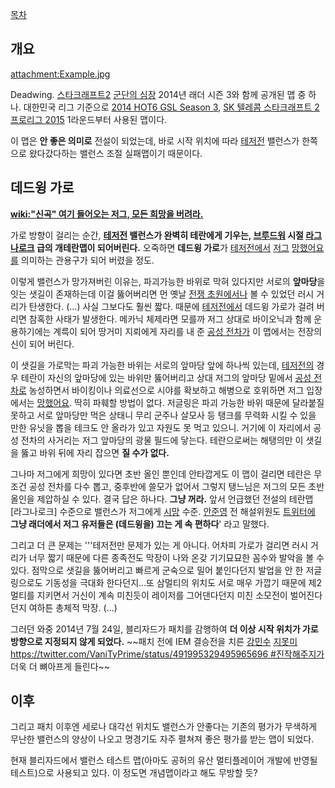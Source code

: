 [[목차]]

== 개요 ==

attachment:Example.jpg

Deadwing. [[스타크래프트2]] [[군단의 심장]] 2014년 래더 시즌 3와 함께 공개된 맵 중 하나. 대한민국 리그 기준으로 [[2014 HOT6 GSL Season 3]], [[SK 텔레콤 스타크래프트 2 프로리그 2015]] 1라운드부터 사용된 맵이다.

이 맵은 '''안 좋은 의미로''' 전설이 되었는데, 바로 시작 위치에 따라 [[테저전]] 밸런스가 한쪽으로 왔다갔다하는 밸런스 조절 실패맵이기 때문이다.
== 데드윙 가로 ==

'''[[wiki:"신곡" 여기 들어오는 저그, 모든 희망을 버려라.]]'''

가로 방향이 걸리는 순간, '''[[테저전]] 밸런스가 완벽히 테란에게 기우는, [[브루드워]] 시절 [[라그나로크]] 급의 개테란맵이 되어버린다.''' 오죽하면 '''데드윙 가로'''가 [[테저전]]에서 [[저그]] [[망했어요]]를 의미하는 관용구가 되어 버렸을 정도. 

이렇게 밸런스가 망가져버린 이유는, 파괴가능한 바위로 막혀 있다지만 서로의 '''앞마당'''을 잇는 샛길이 존재하는데 이걸 뚫어버리면 먼 옛날 [[전쟁 초원]]에서나 볼 수 있었던 러시 거리가 탄생한다. (...) 사실 그보다도 훨씬 짧다. 때문에 [[테저전]]에서 데드윙 가로가 걸려 버리면 참혹한 사태가 발생한다. 메카닉 체제라면 모를까 저그 상대로 바이오닉과 함께 운용하기에는 계륵이 되어 땅거미 지뢰에게 자리를 내 준 [[공성 전차]]가 이 맵에서는 전장의 신이 되어 버린다. 

이 샛길을 가로막는 파괴 가능한 바위는 서로의 앞마당 앞에 하나씩 있는데, [[테저전]]의 경우 테란이 자신의 앞마당에 있는 바위만 뚫어버리고 상대 저그의 앞마당 밑에서 [[공성 전차]]로 농성하면서 바이킹이나 의료선으로 시야를 확보하고 해병으로 호위하면  저그 입장에서는 [[망했어요]]. 딱히 파훼할 방법이 없다. 저글링은 파괴 가능한 바위 때문에 달라붙질 못하고 서로 앞마당만 먹은 상태니 무리 군주나 살모사 등 탱크를 무력화 시킬 수 있을 만한 유닛을 뽑을 테크도 안 올라가 있고 자원도 못 먹고 있으니. 거기에 이 자리에서 공성 전차의 사거리는 저그 앞마당의 광물 필드에 닿는다. 테란으로써는 해탱의만 이 샛길을 뚫고 바위 뒤에 자리 잡으면 '''질 수가 없다.'''

그나마 저그에게 희망이 있다면 초반 올인 뿐인데 안타깝게도 이 맵이 걸리면 테란은 무조건 공성 전차를 다수 뽑고, 중후반에 쓸모가 없어서 그렇지 탱느님은 저그의 모든 초반 올인을 제압하실 수 있다. 결국 답은 하나다. '''그냥 꺼라.''' 앞서 언급했던 전설의 테란맵 [라그나로크] 수준으로 밸런스가 저그에게 [[시망]] 수준.  [[안준영]] 전 해설위원도 [[트위터]]에 '''그냥 래더에서 저그 유저들은 (데드윙을) 끄는 게 속 편하다'''' 라고 말했다. 

그리고 더 큰 문제는 '''테저전만 문제가 있는 게 아니다. 어차피 가로가 걸리면 러시 거리가 너무 짧기 때문에 다른 종족전도 막장이 나와 온갖 기기묘묘한 꼼수와 발악을 볼 수 있다. 점막으로 샛길을 뚫어버리고 빠르게 군숙으로 밀어 붙인다던지 발업을 안 한 저글링으로도 기동성을 극대화 한다던지...또 삼멀티의 위치도 서로 매우 가깝기 때문에 제2멀티를 지키면서 거신이 계속 미친듯이 레이저를 그어댄다던지 미친 소모전이 벌어진다던지 여하튼 총체적 막장. (...)

그러던 와중 2014년 7월 24일, 블리자드가 패치를 감행하여 '''더 이상 시작 위치가 가로 방향으로 지정되지 않게 되었다.''' ~~패치 전에 IEM 결승전을 치른 [[강민수]] [[지못미]][[https://twitter.com/VaniTyPrime/status/491995329495965696 #]]진작해주지가 더욱 더 뼈아프게 들린다~~

== 이후 ==

그리고 패치 이후엔 세로나 대각선 위치도 밸런스가 안좋다는 기존의 평가가 무색하게 무난한 밸런스의 양상이 나오고 명경기도 자주 펼쳐져 좋은 평가를 받는 맵이 되었다.

현재 블리자드에서 밸런스 테스트 맵(아마도 공허의 유산 멀티플레이어 개발에 반영될 테스트)으로 사용되고 있다. 이 정도면 개념맵이라고 해도 무방할 듯?
